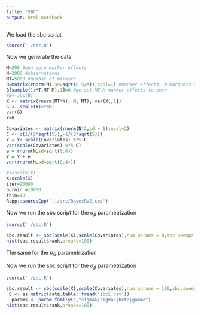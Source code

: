 ```yaml
---
title: "SBC"
output: html_notebook
---
```


We load the sbc script
```r
source('./sbc.R')
```

Now we generate the data

```r

M=200 #non zero marker effects
N=2000 #observations
MT=5000 #number of markers
B=matrix(rnorm(MT,sd=sqrt(0.5/M)),ncol=1) #marker effects, M marquers explain approx 50% of the variance
B[sample(1:MT,MT-M),1]=0 #we set MT-M marker effects to zero
#B=-abs(B)
X <- matrix(rnorm(MT*N), N, MT); var(X[,1])
G <- scale(X)%*%B;
var(G)
Y=G

Covariates <- matrix(rnorm(N*2,sd = 1),ncol=2)
C <- c(1/(2*sqrt(5)),-1/(2*sqrt(5)))
Y = Y+ scale(Covariates) %*% C
var(scale(Covariates) %*% C)
e = rnorm(N,sd=sqrt(0.4))
Y = Y + e
var(rnorm(N,sd=sqrt(0.4)))

#Y=scale(Y)
X=scale(X)
iter=20000
burnin =10000
thin=10
Rcpp::sourceCpp('../src/BayesRv2.cpp')
```

Now we run the sbc script for the $\sigma_\beta$ parametrization
```r
source('./sbc.R')

sbc.result <- sbc(scale(X),scale(Covariates),num.params = 0,sbc.sweeps = 100,posterior.draws = 1000,init.thin = 5,max.thin = 100, target.neff = 900,FUN = BayesRSamplerV2sigmaB)
hist(sbc.result$rank,breaks=100)
```

The same for the $\sigma_G$ parametrization

Now we run the sbc script for the $\sigma_\beta$ parametrization
```r
source('./sbc.R')

sbc.result <- sbc(scale(X),scale(Covariates),num.params = 100,sbc.sweeps = 1,posterior.draws = 1000,init.thin = 5,max.thin = 100, target.neff = 900,FUN = BayesRSamplerV2)
 C <- as.matrix(data.table::fread('sbc1.csv'))
  params <- param.family(C,"sigmaG|sigmaE|beta|gamma")
hist(sbc.result$rank,breaks=100)
```
